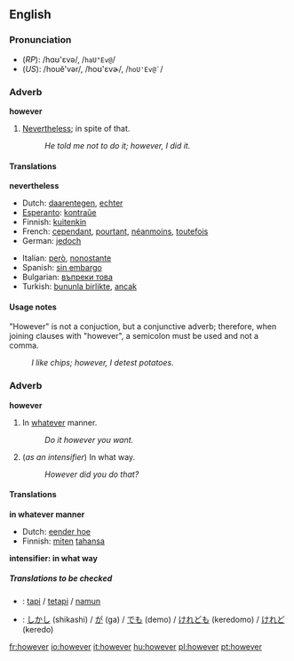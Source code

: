 ==English==

{{rank|father|nor|moment|227|however|enough|quite|brought}}

===Pronunciation===
*(''RP''): /hɑʊ'εvə/, /<tt>haU"Ev@</tt>/
*(''US''): /houĕ'vər/, /hoʊ'ɛvɚ/, /<tt>hoU'Ev@`</tt>/<!--please check the IPA and SAMPA-->

===Adverb===
'''however'''

#[[Nevertheless]]; in spite of that.
#:''He told me not to do it; however, I did it.''

====Translations====

'''nevertheless'''
{{top}}
*Dutch: [[daarentegen]], [[echter]]
*[[Esperanto]]: [[kontraŭe]]
*Finnish: [[kuitenkin]]
*French: [[cependant]], [[pourtant]], [[néanmoins]], [[toutefois]]
*German: [[jedoch]]
{{mid}}
*Italian: [[però]], [[nonostante]]
*Spanish: [[sin embargo]]
*Bulgarian: [[въпреки това]]
*Turkish: [[bununla birlikte]], [[ancak]]
{{bottom}}

====Usage notes====
"However" is not a conjuction, but a conjunctive adverb; therefore, when joining clauses with "however", a semicolon must be used and not a comma.
:''I like chips; however, I detest potatoes.''

===Adverb===
'''however'''

#In [[whatever]] manner.
#:''Do it however you want.''
#(''as an intensifier'') In what way.
#:''However did you do that?''

====Translations====

'''in whatever manner'''
{{top}}
*Dutch: [[eender hoe]]
*Finnish: [[miten]] [[tahansa]]
{{mid}}
{{bottom}}

'''intensifier: in what way'''
{{top}}
{{mid}}
{{bottom}}

=====Translations to be checked=====
<!--Remove this section once all of the translations below have been moved into the tables above.-->
{{checktrans}}

*{{ttbc|Indonesian}}: [[tapi]] / [[tetapi]] / [[namun]]
*{{ttbc|Japanese}}: [[しかし]] (shikashi) / [[が]] (ga) / [[でも]] (demo) / [[けれども]] (keredomo) / [[けれど]] (keredo)

[[fr:however]]
[[io:however]]
[[it:however]]
[[hu:however]]
[[pl:however]]
[[pt:however]]